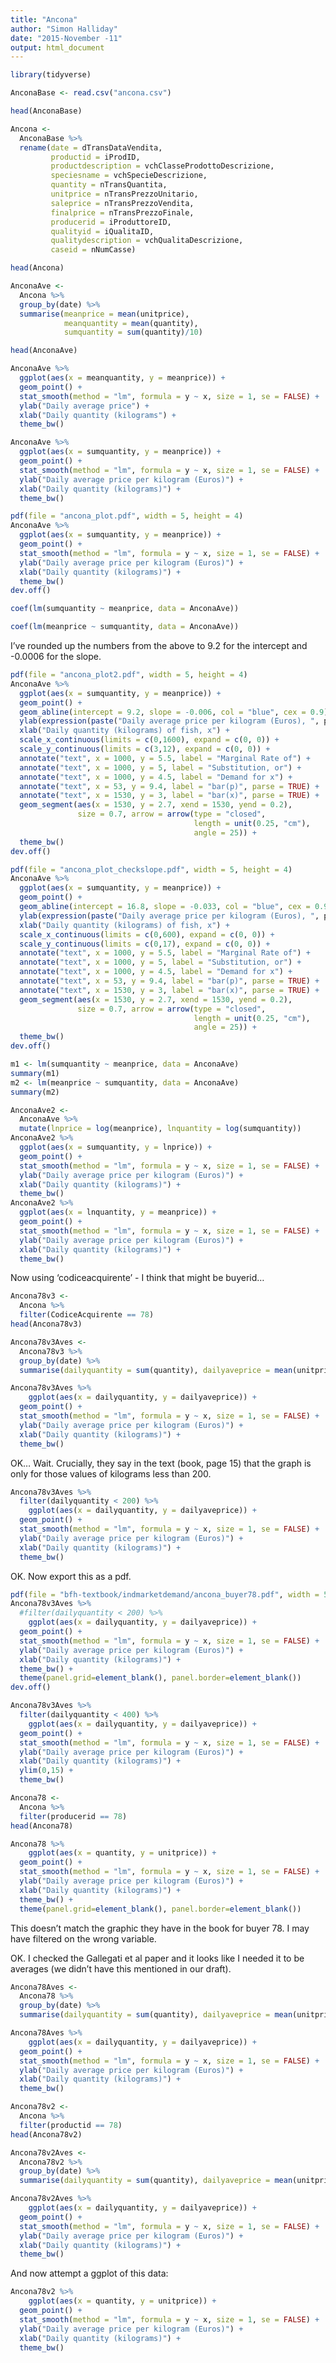 ```yaml
---
title: "Ancona"
author: "Simon Halliday"
date: "2015-November -11"
output: html_document
---
```


```r
library(tidyverse)
```

```r
AnconaBase <- read.csv("ancona.csv")
```


```r
head(AnconaBase)
```

```r
Ancona <- 
  AnconaBase %>%
  rename(date = dTransDataVendita, 
         productid = iProdID, 
         productdescription = vchClasseProdottoDescrizione, 
         speciesname = vchSpecieDescrizione, 
         quantity = nTransQuantita, 
         unitprice = nTransPrezzoUnitario, 
         saleprice = nTransPrezzoVendita, 
         finalprice = nTransPrezzoFinale, 
         producerid = iProduttoreID, 
         qualityid = iQualitaID, 
         qualitydescription = vchQualitaDescrizione, 
         caseid = nNumCasse)
```

```r
head(Ancona)
```

```r
AnconaAve <- 
  Ancona %>% 
  group_by(date) %>%
  summarise(meanprice = mean(unitprice), 
            meanquantity = mean(quantity), 
            sumquantity = sum(quantity)/10)
```

```r
head(AnconaAve)
```


```r
AnconaAve %>% 
  ggplot(aes(x = meanquantity, y = meanprice)) +
  geom_point() +
  stat_smooth(method = "lm", formula = y ~ x, size = 1, se = FALSE) + 
  ylab("Daily average price") +
  xlab("Daily quantity (kilograms") +
  theme_bw()
```

```r
AnconaAve %>% 
  ggplot(aes(x = sumquantity, y = meanprice)) +
  geom_point() +
  stat_smooth(method = "lm", formula = y ~ x, size = 1, se = FALSE) + 
  ylab("Daily average price per kilogram (Euros)") +
  xlab("Daily quantity (kilograms)") +
  theme_bw()
```

```r
pdf(file = "ancona_plot.pdf", width = 5, height = 4)
AnconaAve %>% 
  ggplot(aes(x = sumquantity, y = meanprice)) +
  geom_point() +
  stat_smooth(method = "lm", formula = y ~ x, size = 1, se = FALSE) + 
  ylab("Daily average price per kilogram (Euros)") +
  xlab("Daily quantity (kilograms)") +
  theme_bw() 
dev.off()
```

```r
coef(lm(sumquantity ~ meanprice, data = AnconaAve))
```


```r
coef(lm(meanprice ~ sumquantity, data = AnconaAve))
```
I've rounded up the numbers from the above to 9.2 for the intercept and -0.0006 for the slope. 

```r
pdf(file = "ancona_plot2.pdf", width = 5, height = 4)
AnconaAve %>% 
  ggplot(aes(x = sumquantity, y = meanprice)) +
  geom_point() +
  geom_abline(intercept = 9.2, slope = -0.006, col = "blue", cex = 0.9) +
  ylab(expression(paste("Daily average price per kilogram (Euros), ", p))) +
  xlab("Daily quantity (kilograms) of fish, x") +
  scale_x_continuous(limits = c(0,1600), expand = c(0, 0)) +
  scale_y_continuous(limits = c(3,12), expand = c(0, 0)) +
  annotate("text", x = 1000, y = 5.5, label = "Marginal Rate of") +
  annotate("text", x = 1000, y = 5, label = "Substitution, or") +
  annotate("text", x = 1000, y = 4.5, label = "Demand for x") +
  annotate("text", x = 53, y = 9.4, label = "bar(p)", parse = TRUE) +
  annotate("text", x = 1530, y = 3, label = "bar(x)", parse = TRUE) +
  geom_segment(aes(x = 1530, y = 2.7, xend = 1530, yend = 0.2), 
               size = 0.7, arrow = arrow(type = "closed", 
                                         length = unit(0.25, "cm"), 
                                         angle = 25)) +
  theme_bw() 
dev.off()
```


```r
pdf(file = "ancona_plot_checkslope.pdf", width = 5, height = 4)
AnconaAve %>% 
  ggplot(aes(x = sumquantity, y = meanprice)) +
  geom_point() +
  geom_abline(intercept = 16.8, slope = -0.033, col = "blue", cex = 0.9) +
  ylab(expression(paste("Daily average price per kilogram (Euros), ", p[x]))) +
  xlab("Daily quantity (kilograms) of fish, x") +
  scale_x_continuous(limits = c(0,600), expand = c(0, 0)) +
  scale_y_continuous(limits = c(0,17), expand = c(0, 0)) +
  annotate("text", x = 1000, y = 5.5, label = "Marginal Rate of") +
  annotate("text", x = 1000, y = 5, label = "Substitution, or") +
  annotate("text", x = 1000, y = 4.5, label = "Demand for x") +
  annotate("text", x = 53, y = 9.4, label = "bar(p)", parse = TRUE) +
  annotate("text", x = 1530, y = 3, label = "bar(x)", parse = TRUE) +
  geom_segment(aes(x = 1530, y = 2.7, xend = 1530, yend = 0.2), 
               size = 0.7, arrow = arrow(type = "closed", 
                                         length = unit(0.25, "cm"), 
                                         angle = 25)) +
  theme_bw() 
dev.off()
```


```r
m1 <- lm(sumquantity ~ meanprice, data = AnconaAve)
summary(m1)
m2 <- lm(meanprice ~ sumquantity, data = AnconaAve)
summary(m2)
```


```r
AnconaAve2 <- 
  AnconaAve %>%
  mutate(lnprice = log(meanprice), lnquantity = log(sumquantity))
AnconaAve2 %>% 
  ggplot(aes(x = sumquantity, y = lnprice)) +
  geom_point() +
  stat_smooth(method = "lm", formula = y ~ x, size = 1, se = FALSE) + 
  ylab("Daily average price per kilogram (Euros)") +
  xlab("Daily quantity (kilograms)") +
  theme_bw()
AnconaAve2 %>% 
  ggplot(aes(x = lnquantity, y = meanprice)) +
  geom_point() +
  stat_smooth(method = "lm", formula = y ~ x, size = 1, se = FALSE) + 
  ylab("Daily average price per kilogram (Euros)") +
  xlab("Daily quantity (kilograms)") +
  theme_bw()
```

Now using 'codiceacquirente' - I think that might be buyerid...


```r
Ancona78v3 <- 
  Ancona %>%
  filter(CodiceAcquirente == 78)
head(Ancona78v3)
```

```r
Ancona78v3Aves <- 
  Ancona78v3 %>%
  group_by(date) %>%
  summarise(dailyquantity = sum(quantity), dailyaveprice = mean(unitprice), meanquantity = mean(quantity))
```

```r
Ancona78v3Aves %>%
    ggplot(aes(x = dailyquantity, y = dailyaveprice)) +
  geom_point() +
  stat_smooth(method = "lm", formula = y ~ x, size = 1, se = FALSE) + 
  ylab("Daily average price per kilogram (Euros)") +
  xlab("Daily quantity (kilograms)") +
  theme_bw()
```

OK... Wait. Crucially, they say in the text (book, page 15) that the graph is only for those values of kilograms less than 200. 

```r
Ancona78v3Aves %>%
  filter(dailyquantity < 200) %>%
    ggplot(aes(x = dailyquantity, y = dailyaveprice)) +
  geom_point() +
  stat_smooth(method = "lm", formula = y ~ x, size = 1, se = FALSE) + 
  ylab("Daily average price per kilogram (Euros)") +
  xlab("Daily quantity (kilograms)") +
  theme_bw()
```

OK. Now export this as a pdf.



```r
pdf(file = "bfh-textbook/indmarketdemand/ancona_buyer78.pdf", width = 5, height = 4)
Ancona78v3Aves %>%
  #filter(dailyquantity < 200) %>%
    ggplot(aes(x = dailyquantity, y = dailyaveprice)) +
  geom_point() +
  stat_smooth(method = "lm", formula = y ~ x, size = 1, se = FALSE) + 
  ylab("Daily average price per kilogram (Euros)") +
  xlab("Daily quantity (kilograms)") +
  theme_bw() +
  theme(panel.grid=element_blank(), panel.border=element_blank())
dev.off()
```





```r
Ancona78v3Aves %>%
  filter(dailyquantity < 400) %>%
    ggplot(aes(x = dailyquantity, y = dailyaveprice)) +
  geom_point() +
  stat_smooth(method = "lm", formula = y ~ x, size = 1, se = FALSE) + 
  ylab("Daily average price per kilogram (Euros)") +
  xlab("Daily quantity (kilograms)") +
  ylim(0,15) +
  theme_bw()
```







```r
Ancona78 <- 
  Ancona %>%
  filter(producerid == 78)
head(Ancona78)
```

```r
Ancona78 %>%
    ggplot(aes(x = quantity, y = unitprice)) +
  geom_point() +
  stat_smooth(method = "lm", formula = y ~ x, size = 1, se = FALSE) + 
  ylab("Daily average price per kilogram (Euros)") +
  xlab("Daily quantity (kilograms)") +
  theme_bw() + 
  theme(panel.grid=element_blank(), panel.border=element_blank())
```
This doesn't match the graphic they have in the book for buyer 78. I may have filtered on the wrong variable. 

OK. I checked the Gallegati et al paper and it looks like I needed it to be averages (we didn't have this mentioned in our draft). 

```r
Ancona78Aves <- 
  Ancona78 %>%
  group_by(date) %>%
  summarise(dailyquantity = sum(quantity), dailyaveprice = mean(unitprice), meanquantity = mean(quantity))
```

```r
Ancona78Aves %>%
    ggplot(aes(x = dailyquantity, y = dailyaveprice)) +
  geom_point() +
  stat_smooth(method = "lm", formula = y ~ x, size = 1, se = FALSE) + 
  ylab("Daily average price per kilogram (Euros)") +
  xlab("Daily quantity (kilograms)") +
  theme_bw()
```


```r
Ancona78v2 <- 
  Ancona %>%
  filter(productid == 78)
head(Ancona78v2)
```

```r
Ancona78v2Aves <- 
  Ancona78v2 %>%
  group_by(date) %>%
  summarise(dailyquantity = sum(quantity), dailyaveprice = mean(unitprice), meanquantity = mean(quantity))
```

```r
Ancona78v2Aves %>%
    ggplot(aes(x = dailyquantity, y = dailyaveprice)) +
  geom_point() +
  stat_smooth(method = "lm", formula = y ~ x, size = 1, se = FALSE) + 
  ylab("Daily average price per kilogram (Euros)") +
  xlab("Daily quantity (kilograms)") +
  theme_bw()
```



And now attempt a ggplot of this data: 
```r
Ancona78v2 %>%
    ggplot(aes(x = quantity, y = unitprice)) +
  geom_point() +
  stat_smooth(method = "lm", formula = y ~ x, size = 1, se = FALSE) + 
  ylab("Daily average price per kilogram (Euros)") +
  xlab("Daily quantity (kilograms)") +
  theme_bw()
```




